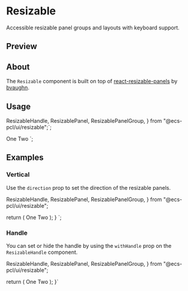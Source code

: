 

<Meta of={ResizableStories} />

<PrimitiveDocsButton
  docsUrl='https://github.com/bvaughn/react-resizable-panels'
  apiReferenceUrl='https://github.com/bvaughn/react-resizable-panels/tree/main/packages/react-resizable-panels'
/>

# Resizable

Accessible resizable panel groups and layouts with keyboard support.

## Preview

<Canvas of={ResizableStories.Default} />

## About

The `Resizable` component is built on top of [react-resizable-panels](https://github.com/bvaughn/react-resizable-panels) by [bvaughn](https://github.com/bvaughn).

## Usage

  ResizableHandle,
  ResizablePanel,
  ResizablePanelGroup,
} from "@ecs-pcl/ui/resizable";`;

  <ResizablePanel>One</ResizablePanel>
  <ResizableHandle />
  <ResizablePanel>Two</ResizablePanel>
</ResizablePanelGroup>`;

<Source code={importCode} language='ts' dark />
<Source code={usageCode} language='tsx' dark />

## Examples

### Vertical

Use the `direction` prop to set the direction of the resizable panels.

<Canvas of={ResizableStories.Vertical} />

  ResizableHandle,
  ResizablePanel,
  ResizablePanelGroup,
} from "@ecs-pcl/ui/resizable";

  return (
    <ResizablePanelGroup direction="vertical">
      <ResizablePanel>One</ResizablePanel>
      <ResizableHandle />
      <ResizablePanel>Two</ResizablePanel>
    </ResizablePanelGroup>
  );
}
`;

<Source code={verticalCode} language='tsx' dark />

### Handle

You can set or hide the handle by using the `withHandle` prop on the `ResizableHandle` component.

<Canvas of={ResizableStories.WithHandle} />

  ResizableHandle,
  ResizablePanel,
  ResizablePanelGroup,
} from "@ecs-pcl/ui/resizable";

  return (
    <ResizablePanelGroup direction="horizontal">
      <ResizablePanel>One</ResizablePanel>
      <ResizableHandle withHandle />
      <ResizablePanel>Two</ResizablePanel>
    </ResizablePanelGroup>
  );
}`

<Source code={withHandleCode} language='tsx' dark />
